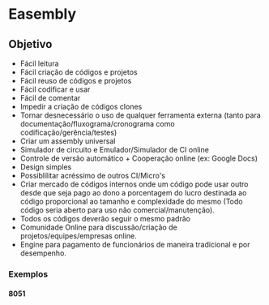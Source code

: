 = Easembly =
== Objetivo ==
*	Fácil leitura
*	Fácil criação de códigos e projetos
*	Fácil reuso de códigos e projetos
*	Fácil codificar e usar
*	Fácil de comentar
*	Impedir a criação de códigos clones
*	Tornar desnecessário o uso de qualquer ferramenta externa (tanto para documentação/fluxograma/cronograma como codificação/gerência/testes)
*	Criar um assembly universal
*	Simulador de circuito e Emulador/Simulador de CI online
*	Controle de versão automático + Cooperação online (ex: Google Docs)
*	Design simples
*	Possiblilitar acréssimo de outros CI/Micro's
*	Criar mercado de códigos internos onde um código pode usar outro desde que seja pago ao dono a porcentagem do lucro destinada ao código proporcional ao tamanho e complexidade do mesmo (Todo código seria aberto para uso não comercial/manutenção).
*	Todos os códigos deverão seguir o mesmo padrão
*	Comunidade Online para discussão/criação de projetos/equipes/empresas online.
*	Engine para pagamento de funcionários de maneira tradicional e por desempenho.
=== Exemplos ===
====8051====
